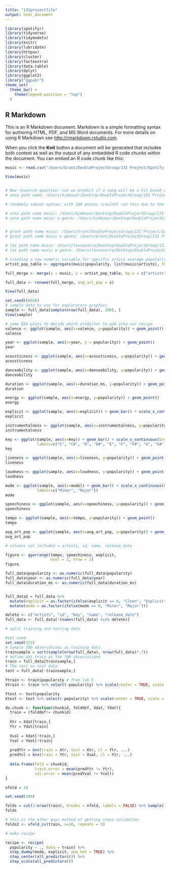 ```yaml
---
title: "131projectfile"
output: html_document
---
```


```r
library(spotifyr)
library(tidyverse)
library(tidymodels)
library(knitr)
library(lubridate)
library(httpuv)
library(cluster)
library(factoextra)
library(data.table)
library(dplyr)
library(ggplot2)
library("ggpubr")
theme_set(
  theme_bw() +
    theme(legend.position = "top")
  )
```

## R Markdown

This is an R Markdown document. Markdown is a simple formatting syntax for authoring HTML, PDF, and MS Word documents. For more details on using R Markdown see <http://rmarkdown.rstudio.com>.

When you click the **Knit** button a document will be generated that includes both content as well as the output of any embedded R code chunks within the document. You can embed an R code chunk like this:

```r
music <- read.csv("/Users/Grant/DoubleProjectGroup/131 Project/Spotify Dataset/musicdata.csv")

View(music)


# New research question: can we predict if a song will be a hit based on its attributes? Response variable: song.hotttnesss 
# anna path name: /Users/kimbauer/Desktop/DoubleProjectGroup/131 Project/Spotify Dataset/data_w_genres.csv
```

```r
# randomly subset syntax, with 100 points (couldnt run this due to the file not loading)

# anna path name music: /Users/kimbauer/Desktop/DoubleProjectGroup/131 Project/Spotify Dataset/musicdata.csv
# anna path name music w genre: /Users/kimbauer/Desktop/DoubleProjectGroup/131 Project/Spotify Dataset/data_w_genres.csv


# grant path name music: /Users/Grant/DoubleProjectGroup/131 Project/Spotify Dataset/musicdata.csv
# grant path name music w genre: /Users/Grant/DoubleProjectGroup/131 Project/Spotify Dataset/data_w_genres.csv

# lex path name music: /Users/lexnavarra/Desktop/DoubleProjectGroup/131 Project/Spotify Dataset/musicdata.csv
# lex path name music w genre: /Users/lexnavarra/Desktop/DoubleProjectGroup/131 Project/Spotify Dataset/data_w_genres.csv
```


```r
# creating a new numeric variable for specific artist average popularity
artist_pop_table <- aggregate(music$popularity, list(music$artists), FUN = mean)

full_merge <- merge(x = music, y = artist_pop_table, by.x = c("artists"), by.y = c("Group.1"), all.x = TRUE)

full_data <- rename(full_merge, avg_art_pop = x)

View(full_data)
```

```r
set.seed((666))
# sample data to use for exploratory graphics
sample <- full_data[sample(nrow(full_data), 200), ]
View(sample)
```

```r
# some EDA plots to decide which predictor to add into our recipe
valence <- ggplot(sample, aes(x=valence, y=popularity)) + geom_point()
valence

year <- ggplot(sample, aes(x=year, y = popularity)) + geom_point()
year

acousticness <- ggplot(sample, aes(x=acousticness, y=popularity)) + geom_point()
acousticness

danceability <- ggplot(sample, aes(x=danceability, y=popularity)) + geom_point()
danceability

duration <- ggplot(sample, aes(x=duration_ms, y=popularity)) + geom_point()
duration

energy <- ggplot(sample, aes(x=energy, y=popularity)) + geom_point()
energy

explicit <- ggplot(sample, aes(x=explicit)) + geom_bar() + scale_x_continuous(breaks = c(0,1), labels=c("0" = "Clean", "1" = "Explicit"))
explicit

instrumentalness <- ggplot(sample, aes(x=instrumentalness, y=popularity)) + geom_point()
instrumentalness

key <- ggplot(sample, aes(x=key)) + geom_bar() + scale_x_continuous(breaks=0:11,
              labels=c("C", "C#", "D", "D#", "E", "F", "F#", "G", "G#", "A", "A#", "B"))
key

liveness <- ggplot(sample, aes(x=liveness, y=popularity)) + geom_point()
liveness

loudness <- ggplot(sample, aes(x=loudness, y=popularity)) + geom_point()
loudness

mode <- ggplot(sample, aes(x=mode)) + geom_bar() + scale_x_continuous(breaks=0:1,
              labels=c("Minor", "Major"))
mode

speechiness <- ggplot(sample, aes(x=speechiness, y=popularity)) + geom_point()
speechiness

tempo <- ggplot(sample, aes(x=tempo, y=popularity)) + geom_point()
tempo

avg_art_pop <- ggplot(sample, aes(x=avg_art_pop, y=popularity)) + geom_point()
avg_art_pop

# columns not included = artists, id, name, release_date
```

```r
figure <- ggarrange(tempo, speechiness, explicit,
                    ncol = 2, nrow = 2)
figure


```

```r
full_data$popularity <- as.numeric(full_data$popularity)
full_data$year <- as.numeric(full_data$year)
full_data$duration_ms <- as.numeric(full_data$duration_ms)


full_data2 = full_data %>% 
  mutate(explicit = as.factor(ifelse(explicit == 0, "Clean", "Explicit"))) %>% 
  mutate(mode = as.factor(ifelse(mode == 0, "Minor", "Major")))

delete <- c("artists", "id", "key", "name", "release_date")
full_data <- full_data[!(names(full_data) %in% delete)]
```

```r
# split training and testing data

#set seed
set.seed(123)
# Sample 700 observations as training data 
trainsample = sort(sample(nrow(full_data), nrow(full_data)*.7))
# define dat.train as the 700 observstions 
train = full_data[trainsample,]
# The rest as test data
test = full_data[-trainsample,]
```


```r
Ytrain <- train$popularity # from lab 5
Xtrain <- train %>% select(-popularity) %>% scale(center = TRUE, scale = TRUE)

Ytest <- test$popularity
Xtest <- test %>% select(-popularity) %>% scale(center = TRUE, scale = TRUE)

do.chunk <- function(chunkid, folddef, Xdat, Ydat){
  train = (folddef!= chunkid)
  
  Xtr = Xdat[train,]
  Ytr = Ydat[train]
  
  Xval = Xdat[!train,]
  Yval = Ydat[!train]
  
  predYtr = knn(train = Xtr, test = Xtr, cl = Ytr, ...)
  predYvl = knn(train = Ytr, test = Xval, cl = Ytr, ...)
  
  data.frame(fold = chunkid,
             train.error = mean(predYtr != Ytr),
             val.error = mean(predYval != Yval))
}
```

```r
nfold = 10 

set.seed(100)

folds = cut(1:nrow(train), breaks = nfold, labels = FALSE) %>% sample()
folds

```

```r
# this is the other guys method of getting cross validation
folds2 <- vfold_cv(train, v=10, repeats = 5)
```

```r
# make recipe 

recipe <- recipe(
  popularity ~ ., data = train) %>%
  step_dummy(mode, explicit, one_hot = TRUE) %>%
  step_center(all_predictors()) %>%
  step_scale(all_predictors())
```